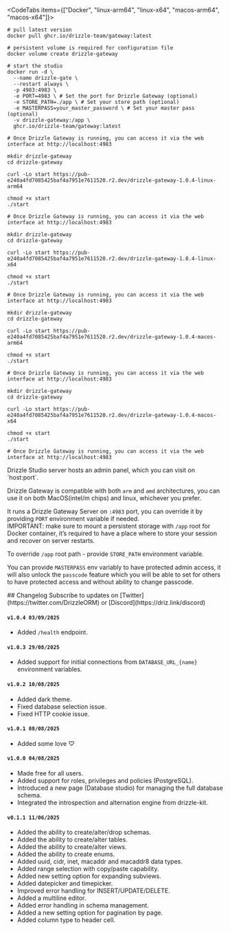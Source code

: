 
<CodeTabs items={["Docker", "linux-arm64", "linux-x64", "macos-arm64", "macos-x64"]}>
```shell
# pull latest version
docker pull ghcr.io/drizzle-team/gateway:latest

# persistent volume is required for configuration file
docker volume create drizzle-gateway 

# start the studio
docker run -d \
  --name drizzle-gate \
  --restart always \
  -p 4983:4983 \
  -e PORT=4983 \ # Set the port for Drizzle Gateway (optional)
  -e STORE_PATH=./app \ # Set your store path (optional)
  -e MASTERPASS=your_master_password \ # Set your master pass (optional)
  -v drizzle-gateway:/app \
  ghcr.io/drizzle-team/gateway:latest

# Once Drizzle Gateway is running, you can access it via the web interface at http://localhost:4983
```

```shell
mkdir drizzle-gateway
cd drizzle-gateway

curl -Lo start https://pub-e240a4fd7085425baf4a7951e7611520.r2.dev/drizzle-gateway-1.0.4-linux-arm64

chmod +x start
./start

# Once Drizzle Gateway is running, you can access it via the web interface at http://localhost:4983
```

```shell
mkdir drizzle-gateway
cd drizzle-gateway

curl -Lo start https://pub-e240a4fd7085425baf4a7951e7611520.r2.dev/drizzle-gateway-1.0.4-linux-x64

chmod +x start
./start

# Once Drizzle Gateway is running, you can access it via the web interface at http://localhost:4983
```

```shell
mkdir drizzle-gateway
cd drizzle-gateway

curl -Lo start https://pub-e240a4fd7085425baf4a7951e7611520.r2.dev/drizzle-gateway-1.0.4-macos-arm64

chmod +x start
./start

# Once Drizzle Gateway is running, you can access it via the web interface at http://localhost:4983
```

```shell
mkdir drizzle-gateway
cd drizzle-gateway

curl -Lo start https://pub-e240a4fd7085425baf4a7951e7611520.r2.dev/drizzle-gateway-1.0.4-macos-x64

chmod +x start
./start

# Once Drizzle Gateway is running, you can access it via the web interface at http://localhost:4983
```
</CodeTabs>

<Callout collapsed="How it works?">
Drizzle Studio server hosts an admin panel, which you can visit on `host:port`.  
  
Drizzle Gateway is compatible with both `arm` and `amd` architectures, you can use it on both MacOS(intel/m chips) and linux, whichever you prefer.  
  
It runs a Drizzle Gateway Server on `:4983` port, you can override it by providing `PORT` environment variable if needed.  
IMPORTANT: make sure to mount a persistent storage with `/app` root for Docker container, it’s required to have a place where to store your session and recover on server restarts.  
  
To override `/app` root path - provide `STORE_PATH` environment variable.  
  
You can provide `MASTERPASS` env variably to have protected admin access, it will also unlock the `passcode` feature which you will be able to set for others to have protected access and without ability to change passcode.
</Callout>

<div style={{
  marginTop: "72px",
}} />
## Changelog
Subscribe to updates on [Twitter](https://twitter.com/DrizzleORM) or [Discord](https://driz.link/discord)

#### `v1.0.4 03/09/2025`
- Added `/health` endpoint.

#### `v1.0.3 29/08/2025`
- Added support for initial connections from `DATABASE_URL_{name}` environment variables.

#### `v1.0.2 10/08/2025`
- Added dark theme.
- Fixed database selection issue.
- Fixed HTTP cookie issue.

#### `v1.0.1 08/08/2025`
- Added some love &#x2661;

#### `v1.0.0 04/08/2025`
- Made free for all users.
- Added support for roles, privileges and policies (PostgreSQL).
- Introduced a new page (Database studio) for managing the full database schema.
- Integrated the introspection and alternation engine from drizzle-kit.

#### `v0.1.1 11/06/2025`
- Added the ability to create/alter/drop schemas.
- Added the ability to create/alter tables.
- Added the ability to create/alter views.
- Added the ability to create enums.
- Added uuid, cidr, inet, macaddr and macaddr8 data types.
- Added range selection with copy/paste capability.
- Added new setting option for expanding subviews.
- Added datepicker and timepicker.
- Improved error handling for INSERT/UPDATE/DELETE.
- Added a multiline editor.
- Added error handling in schema management.
- Added a new setting option for pagination by page.
- Added column type to header cell.